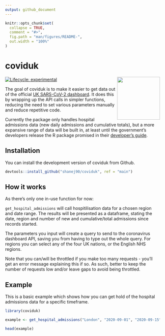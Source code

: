 ```yaml
---
output: github_document
---
```


<!-- README.md is generated from README.Rmd. Please edit that file -->

```r
knitr::opts_chunk$set(
  collapse = TRUE,
  comment = "#>",
  fig.path = "man/figures/README-",
  out.width = "100%"
)
```

# coviduk

<!-- badges: start -->
[![Lifecycle: experimental](https://img.shields.io/badge/lifecycle-experimental-orange.svg)](https://www.tidyverse.org/lifecycle/#experimental)
<img src='man/figures/logo.png' align="right" height="139" />
<!-- badges: end -->

The goal of coviduk is to make it easier to get data out of the official [UK SARS-CoV-2 dashboard](https://coronavirus.data.gov.uk/). It does this by wrapping up the API calls in simpler functions, reducing the need to set various parameters manually and reduce repetitive code.

Currently the package only handles hospital admissions data (new daily admissions and cumulative totals), but a more expansive range of data will be built in, at least until the government's developers release the R package promised in their [developer's guide](https://coronavirus.data.gov.uk/developers-guide).

## Installation

You can install the development version of coviduk from Github.

``` r
devtools::install_github("shanej90/coviduk", ref = "main")
```

## How it works
As there's only one in-use function for now:

`get_hospital_admissions` will call hospitilisation data for a chosen region and date range. The results will be presented as a dataframe, stating the date, region and number of new and cumulative/total admissions since records started.

The parameters you input will create a query to send to the coronavirus dashboard API, saving you from having to type out the whole query. For regions you can select any of the four UK nations, or the English NHS regions.

Note that you can/will be throttled if you make too many requests - you'll get an error message explaining this if so. As such, better to keep the number of requests low and/or leave gaps to avoid being throttled.


## Example

This is a basic example which shows how you can get hold of the hospital admissions data for a specific timeframe.

```r
library(coviduk)

example <- get_hospital_admissions("London", "2020-09-01", "2020-09-15")

head(example)


```
